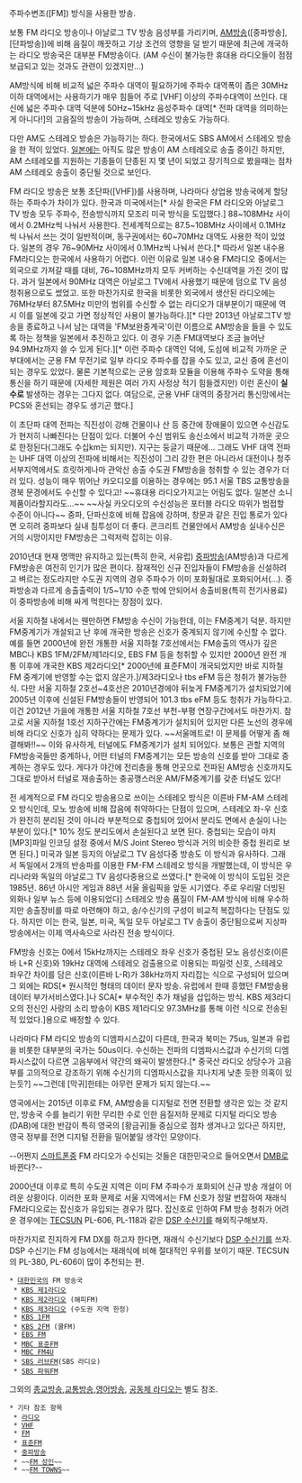 주파수변조([FM]) 방식을 사용한 방송.

보통 FM 라디오 방송이나 아날로그 TV 방송 음성부를 가리키며, [[AM]]방송([중파방송], [단파방송])에 비해 음질이 깨끗하고 기상 조건의 영향을 덜 받기 때문에 최근에 개국하는 라디오 방송국은 대부분 FM방송이다. (AM 수신이 불가능한 휴대용 라디오들이 점점 보급되고 있는 것과도 관련이 있겠지만...)

AM방식에 비해 비교적 넓은 주파수 대역이 필요하기에 주파수 대역폭이 좁은 30MHz 이하 대역에서는 사용하기가 매우 힘들어 주로 [VHF] 이상의 주파수대역이 쓰인다. 대신에 넓은 주파수 대역 덕분에 50Hz~15kHz 음성주파수 대역[* 전파 대역을 의미하는 게 아니다!]의 고음질의 방송이 가능하며, 스테레오 방송도 가능하다.

다만 AM도 스테레오 방송은 가능하기는 하다. 한국에서도 SBS AM에서 스테레오 방송을 한 적이 있었다. [[일본]]에는 아직도 많은 방송이 AM 스테레오로 송출 중이긴 하지만, AM 스테레오를 지원하는 기종들이 단종된 지 몇 년이 되었고 장기적으로 봤을때는 점차 AM 스테레오 송출이 중단될 것으로 보인다.

FM 라디오 방송은 보통 초단파([VHF])를 사용하며, 나라마다 상업용 방송국에게 할당하는 주파수가 차이가 있다. 한국과 미국에서는[* 사실 한국은 FM 라디오와 아날로그 TV 방송 모두 주파수, 전송방식까지 모조리 미국 방식을 도입했다.] 88~108MHz 사이에서 0.2MHz씩 나눠서 사용한다. 전세계적으로는 87.5~108MHz 사이에서 0.1MHz씩 나눠서 쓰는 것이 일반적이며, 동구권에서는 60~70MHz 대역도 사용한 적이 있었다. 일본의 경우 76~90MHz 사이에서 0.1MHz씩 나눠서 쓴다.[* 따라서 일본 내수용 FM라디오는 한국에서 사용하기 어렵다. 이런 이유로 일본 내수용 FM라디오 중에서는 외국으로 가져갈 때를 대비, 76~108MHz까지 모두 커버하는 수신대역을 가진 것이 많다. 과거 일본에서 90MHz 대역은 아날로그 TV에서 사용했기 때문에 덤으로 TV 음성청취용으로도 썼었고. 또한 마찬가지로 한국을 비롯한 외국에서 생산된 라디오에는 76MHz부터 87.5MHz 미만의 범위를 수신할 수 없는 라디오가 대부분이기 때문에 역시 이를 일본에 갖고 가면 정상적인 사용이 불가능하다.][* 다만 2013년 아날로그TV 방송을 종료하고 나서 남는 대역을 'FM보완중계국'이란 이름으로 AM방송을 들을 수 있도록 하는 정책을 일본에서 추진하고 있다. 이 경우 기존 FM대역보다 조금 늘어난 94.9MHz까지 쓸 수 있게 된다.][* 이런 주파수 대역인 덕에, 도심에 비교적 가까운 군 부대에서는 군용 FM 무전기로 일부 라디오 주파수를 잡을 수도 있고, 교신 중에 혼선이 되는 경우도 있었다. 물론 기본적으로는 군용 암호화 모듈을 이용해 주파수 도약을 통해 통신을 하기 때문에 (자세한 제원은 여러 가지 사정상 적기 힘들겠지만) 이런 혼신이 '''실수로''' 발생하는 경우는 그다지 없다. 여담으로, 군용 VHF 대역의 중장거리 통신망에서는 PCS와 혼선되는 경우도 생기곤 했다.]

이 초단파 대역 전파는 직진성이 강해 건물이나 산 등 중간에 장애물이 있으면 수신감도가 현저히 나빠진다는 단점이 있다. 더불어 수신 범위도 송신소에서 비교적 가까운 곳으로 한정된다(그래도 수십km는 되지만). 지구는 둥글기 때문에... 그래도 VHF 대역 전파는 UHF 대역 이상의 전파에 비해서는 직진성이 그리 강한 편은 아니라서 대전이나 청주 서부지역에서도 흐릿하게나마 관악산 송출 수도권 FM방송을 청취할 수 있는 경우가 더러 있다. 성능이 매우 뛰어난 카오디오를 이용하는 경우에는 95.1 서울 TBS 교통방송을 경북 문경에서도 수신할 수 있다고! ~~휴대용 라디오가지고는 어림도 없다. 일본산 소니제품이라할지라도...~~ ~~사실 카오디오의 수신성능은 포터블 라디오 따위가 범접할 수준이 아니다~~ 중파, 단파신호에 비해 잡음에 강하며, 창문과 같은 진입 통로가 있다면 오히려 중파보다 실내 침투성이 더 좋다. 콘크리트 건물안에서 AM방송 실내수신은 거의 시망이지만 FM방송은 그럭저럭 잡히는 이유.

2010년대 현재 명맥만 유지하고 있는(특히 한국, 서유럽) [[중파방송]](AM방송)과 다르게 FM방송은 여전히 인기가 많은 편이다. 잠재적인 신규 진입자들이 FM방송을 신설하려고 벼르는 정도라지만 수도권 지역의 경우 주파수가 이미 포화될대로 포화되어서(...). 중파방송과 다르게 송출출력이 1/5~1/10 수준 밖에 안되어서 송출비용(특히 전기사용료)이 중파방송에 비해 싸게 먹힌다는 장점이 있다.

서울 지하철 내에서는 웬만하면 FM방송 수신이 가능한데, 이는 FM중계기 덕분. 하지만 FM중계기가 개설되고 난 후에 개국한 방송은 신호가 중계되지 않기에 수신할 수 없다. 예를 들면 2000년에 완전 개통한 서울 지하철 7호선에서는 FM송출의 역사가 깊은 MBC나 KBS 1FM/2FM/제1라디오, EBS FM 등을 청취할 수 있지만 2000년 완전 개통 이후에 개국한 KBS 제2라디오[* 2000년에 표준FM이 개국되었지만 바로 지하철 FM 중계기에 반영할 수는 없지 않은가.]/제3라디오나 tbs eFM 등은 청취가 불가능한 식. 다만 서울 지하철 2호선~4호선은 2010년경에야 뒤늦게 FM중계기가 설치되었기에 2005년 이후에 신설된 FM방송들이 반영되어 101.3 tbs eFM 등도 청취가 가능하다고. 이건 2012년 가을에 개통한 서울 지하철 7호선 부천-부평 연장구간에서도 마찬가지. 참고로 서울 지하철 1호선 지하구간에는 FM중계기가 설치되어 있지만 다른 노선의 경우에 비해 라디오 신호가 심히 약하다는 문제가 있다. ~~서울메트로! 이 문제를 어떻게 좀 해결해봐!!~~ 이와 유사하게, 터널에도 FM중계기가 설치 되어있다. 보통은 관할 지역의 FM방송국들만 중계하나, 어떤 터널의 FM중계기는 모든 방송의 신호를 받아 그대로 중계하는 경우도 있다. 게다가 야간에 전리층을 통해 먼곳으로 전파된 AM방송 신호까지도 그대로 받아서 터널로 재송출하는 충공깽스러운 AM/FM중계기를 갖춘 터널도 있다!

전 세계적으로 FM 라디오 방송용으로 쓰이는 스테레오 방식은 이른바 FM-AM 스테레오 방식인데, 모노 방송에 비해 잡음에 취약하다는 단점이 있으며, 스테레오 좌-우 신호가 완전히 분리된 것이 아니라 부분적으로 중첩되어 있어서 분리도 면에서 손실이 나는 부분이 있다.[* 10% 정도 분리도에서 손실된다고 보면 된다. 중첩되는 모습이 마치 [MP3]파일 인코딩 설정 중에서 M/S Joint Stereo 방식과 거의 비슷한 중첩 원리로 보면 된다.] 미국과 일본 등지의 아날로그 TV 음성다중 방송도 이 방식과 유사하다. 그래서 독일에서 2개의 반송파를 이용한 FM-FM 스테레오 방식을 개발했는데, 이 방식은 우리나라와 독일의 아날로그 TV 음성다중용으로 쓰였다.[* 한국에 이 방식이 도입된 것은 1985년. 86년 아시안 게임과 88년 서울 올림픽을 앞둔 시기였다. 주로 우리말 더빙된 외화나 일부 뉴스 등에 이용되었다] 스테레오 방송 품질이 FM-AM 방식에 비해 우수하지만 송출장비를 따로 마련해야 하고, 송/수신기의 구성이 비교적 복잡하다는 단점도 있다. 하지만 이는 한국, 일본, 미국, 독일 모두 아날로그 TV 송출이 중단됨으로써 지상파 방송에서는 이제 역사속으로 사라진 전송 방식이다.

FM방송 신호는 0에서 15kHz까지는 스테레오 좌우 신호가 중첩된 모노 음성신호(이른바 L+R 신호)와 19kHz 대역에 스테레오 검출용으로 이용되는 파일럿 신호, 스테레오 좌우간 차이를 담은 신호(이른바 L-R)가 38kHz까지 자리잡는 식으로 구성되어 있으며 그 외에는 RDS[* 원시적인 형태의 데이터 문자 방송. 유럽에서 한때 흥했던 FM방송용 데이터 부가서비스였다.]나 SCA[* 부수적인 추가 채널을 삽입하는 방식. KBS 제3라디오의 전신인 사랑의 소리 방송이 KBS 제1라디오 97.3MHz를 통해 이런 식으로 전송된 적 있었다.]용으로 배정할 수 있다.

나라마다 FM 라디오 방송의 디엠파시스값이 다른데, 한국과 북미는 75us, 일본과 유럽을 비롯한 대부분의 국가는 50us이다. 수신하는 전파의 디엠파시스값과 수신기의 디엠파시스값이 다르면 고음부에서 약간의 왜곡이 발생한다.[* 중국산 라디오 상당수가 고음부를 고의적으로 강조하기 위해 수신기의 디엠파시스값을 지나치게 낮춘 듯한 의혹이 있는듯?] ~~그런데 [막귀]한테는 아무런 문제가 되지 않는다.~~

영국에서는 2015년 이후로 FM, AM방송을 디지털로 전면 전환할 생각은 있는 것 같지만, 방송국 수를 늘리기 위한 무리한 수로 인한 음질저하 문제로 디지털 라디오 방송(DAB)에 대한 반감이 특히 영국의 [황금귀]들 중심으로 점차 생겨나고 있다곤 하지만, 영국 정부를 전면 디지털 전환을 밀어붙일 생각인 모양이다.

--어쩐지 [[스마트폰]]중 FM 라디오가 수신되는 것들은 대한민국으로 들어오면서 [[DMB]]로 바뀐다?--

2000년대 이후로 특히 수도권 지역은 이미 FM 주파수가 포화되어 신규 방송 개설이 어려운 상황이다. 이러한 포화 문제로 서울 지역에서는 FM 신호가 정말 번잡하여 재래식 FM라디오로는 잡신호가 유입되는 경우가 많다. 잡신호로 인하여 FM 방송 청취가 어려운 경우에는 [[TECSUN]] PL-606, PL-118과 같은 [[DSP 수신기]]를 해외직구해보자.

마찬가지로 진지하게 FM DX를 하고자 한다면, 재래식 수신기보다 [[DSP 수신기]]를 쓰자. DSP 수신기는 FM 성능에서는 재래식에 비해 절대적인 우위를 보이기 때문. TECSUN의 PL-380, PL-606이 많이 추천되는 편. 

 * [[대한민국]]의 FM 방송국
  * [[KBS 제1라디오]]
  * [[KBS 제2라디오]] (해피FM)
  * [[KBS 제3라디오]] (수도권 지역 한정)
  * [[KBS 1FM]]
  * [[KBS 2FM]] (쿨FM)
  * [[EBS FM]]
  * [[MBC 표준FM]]
  * [[MBC FM4U]]
  * [[SBS 러브FM]](SBS 라디오)
  * [[SBS 파워FM]]
그외의 [[종교방송]],[[교통방송]],[[영어방송]], [[공동체 라디오]]는 별도 참조.

 * 기타 참조 항목
  * [[라디오]]
  * [[VHF]]
  * [[FM]]
  * [[표준FM]]
  * [[중파방송]]
  * ~~[[FM 성인]]~~
  * ~~[[FM TOWNS]]~~
